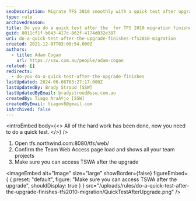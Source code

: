 ```yaml
---
seoDescription: Migrate TFS 2010 smoothly with a quick test after upgrade to ensure Team Web Access accessibility.
type: rule
archivedreason:
title: Do you do a quick test after the  for TFS 2010 migration finishes?
guid: 8011cf1f-b043-417c-862f-4174d032e387
uri: do-a-quick-test-after-the-upgrade-finishes-tfs2010-migration
created: 2021-12-07T03:00:54.000Z
authors:
  - title: Adam Cogan
    url: https://ssw.com.au/people/adam-cogan
related: []
redirects:
  - do-you-do-a-quick-test-after-the-upgrade-finishes
lastUpdated: 2024-06-08T03:27:17.000Z
lastUpdatedBy: Brady Stroud [SSW]
lastUpdatedByEmail: bradystroud@ssw.com.au
createdBy: Tiago AraÃºjo [SSW]
createdByEmail: tiagov8@gmail.com
isArchived: false
---
```


<introEmbed
  body={<>
All of the hard work has been done, now you need to do a quick test.
  </>}
/>
1. Open tfs.northwind.com:8080/tfs/web/
2. Confirm the Team Web Access page load and shows all your team projects
3. Make sure you can access TSWA after the upgrade
   
<imageEmbed
  alt="Image"
  size="large"
  showBorder={false}
  figureEmbed={ {
    preset: "default",
    figure: "Make sure you can access TSWA after the upgrade",
    shouldDisplay: true
  } }
  src="/uploads/rules/do-a-quick-test-after-the-upgrade-finishes-tfs2010-migration/QuickTestAfterUpgrade.png"
/>

